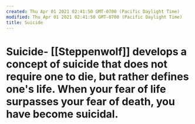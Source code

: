 ```yaml
---
created: Thu Apr 01 2021 02:41:50 GMT-0700 (Pacific Daylight Time)
modified: Thu Apr 01 2021 02:41:50 GMT-0700 (Pacific Daylight Time)
title: Suicide
---
```

# Suicide- [[Steppenwolf]] develops a concept of suicide that does not require one to die, but rather defines one's life. When your fear of life surpasses your fear of death, you have become suicidal.
